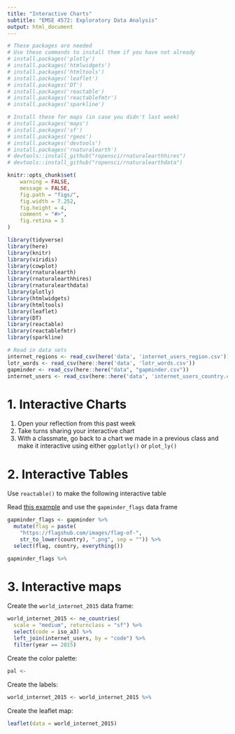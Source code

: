```yaml
---
title: "Interactive Charts"
subtitle: "EMSE 4572: Exploratory Data Analysis"
output: html_document
---
```


```r
# These packages are needed
# Use these commands to install them if you have not already
# install.packages('plotly')
# install.packages('htmlwidgets')
# install.packages('htmltools')
# install.packages('leaflet')
# install.packages('DT')
# install.packages('reactable')
# install.packages('reactablefmtr')
# install.packages('sparkline')

# Install these for maps (in case you didn't last week)
# install.packages('maps')
# install.packages('sf')
# install.packages('rgeos')
# install.packages('devtools')
# install.packages('rnaturalearth')
# devtools::install_github("ropensci/rnaturalearthhires")
# devtools::install_github("ropensci/rnaturalearthdata")
```

```r
knitr::opts_chunk$set(
    warning = FALSE,
    message = FALSE,
    fig.path = "figs/",
    fig.width = 7.252,
    fig.height = 4,
    comment = "#>",
    fig.retina = 3
)

library(tidyverse)
library(here)
library(knitr)
library(viridis)
library(cowplot)
library(rnaturalearth)
library(rnaturalearthhires)
library(rnaturalearthdata)
library(plotly)
library(htmlwidgets)
library(htmltools)
library(leaflet)
library(DT)
library(reactable)
library(reactablefmtr)
library(sparkline)

# Read in data sets
internet_regions <- read_csv(here('data', 'internet_users_region.csv'))
lotr_words <- read_csv(here::here('data', 'lotr_words.csv'))
gapminder <- read_csv(here::here("data", "gapminder.csv"))
internet_users <- read_csv(here::here('data', 'internet_users_country.csv'))
```

# 1. Interactive Charts

1. Open your reflection from this past week
2. Take turns sharing your interactive chart
3. With a classmate, go back to a chart we made in a previous class and make it interactive using either `ggplotly()` or `plot_ly()`




# 2. Interactive Tables

Use `reactable()` to make the following interactive table

Read [this example](https://kcuilla.github.io/reactablefmtr/articles/embed_img.html) and use the `gapminder_flags` data frame

```r
gapminder_flags <- gapminder %>%
  mutate(flag = paste(
    "https://flagshub.com/images/flag-of-",
    str_to_lower(country), ".png", sep = "")) %>%
  select(flag, country, everything())
```

```r
gapminder_flags %>%
```


# 3. Interactive maps

Create the `world_internet_2015` data frame:

```r
world_internet_2015 <- ne_countries(
  scale = "medium", returnclass = "sf") %>%
  select(code = iso_a3) %>%
  left_join(internet_users, by = "code") %>%
  filter(year == 2015)
```

Create the color palette:

```r
pal <-
```

Create the labels:

```r
world_internet_2015 <- world_internet_2015 %>%
```

Create the leaflet map:

```r
leaflet(data = world_internet_2015)
```
